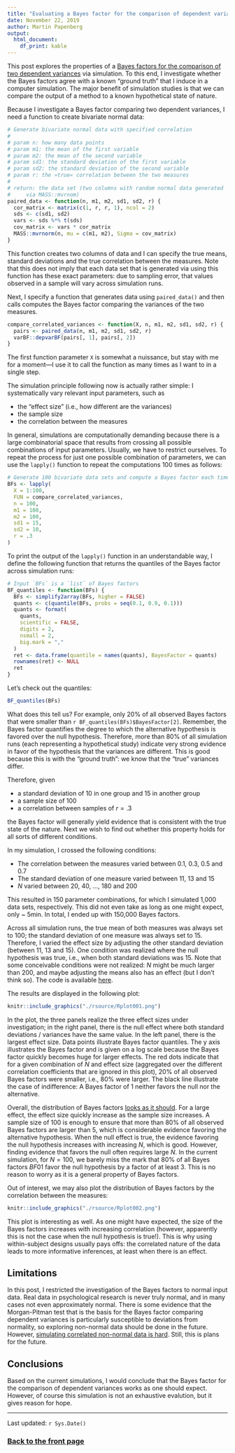 ```yaml
---
title: "Evaluating a Bayes factor for the comparison of dependent variances"
date: November 22, 2019
author: Martin Papenberg
output:
  html_document:
    df_print: kable
---
```


This post explores the properties of a [Bayes factors for the comparison 
of two dependent variances](12_BF_Dependent_SD.html) via simulation. To 
this end, I investigate whether the Bayes factors agree with a known 
"ground truth" that I induce in a computer simulation. The major benefit 
of simulation studies is that we can compare the output of a method to a 
known hypothetical state of nature. 

Because I investigate a Bayes factor comparing two dependent variances, 
I need a function to create bivariate normal data:

```r
# Generate bivariate normal data with specified correlation
#
# param n: how many data points
# param m1: the mean of the first variable
# param m2: the mean of the second variable
# param sd1: the standard deviation of the first variable
# param sd2: the standard deviation of the second variable
# param r: the »true« correlation between the two measures
# 
# return: the data set (two columns with random normal data generated 
#     via MASS::mvrnom)
paired_data <- function(n, m1, m2, sd1, sd2, r) {
  cor_matrix <- matrix(c(1, r, r, 1), ncol = 2)
  sds <- c(sd1, sd2)
  vars <- sds %*% t(sds)
  cov_matrix <- vars * cor_matrix
  MASS::mvrnorm(n, mu = c(m1, m2), Sigma = cov_matrix)
}
```

This function creates two columns of data and I can specify the true 
means, standard deviations and the true correlation between the 
measures. Note that this does not imply that each data set that is 
generated via using this function has these exact parameters: due to 
sampling error, that values observed in a sample will vary across 
simulation runs.

Next, I specify a function that generates data using `paired_data()` and
then calls computes the Bayes factor comparing the variances of the two
measures. 

```r

compare_correlated_variances <- function(X, n, m1, m2, sd1, sd2, r) {
  pairs <- paired_data(n, m1, m2, sd1, sd2, r)
  varBF::depvarBF(pairs[, 1], pairs[, 2])
}
```

The first function parameter `X` is somewhat a nuissance, but stay with 
me for a moment---I use it to call the function as many times as I want 
to in a single step.

The simulation principle following now is actually rather simple: I 
systematically vary relevant input parameters, such as 

- the "effect size" (i.e., how different are the variances)
- the sample size
- the correlation between the measures

In general, simulations are computationally demanding because there is a 
large combinatorial space that results from crossing all possible 
combinations of input parameters. Usually, we have to restrict 
ourselves. To repeat the process for just one possible combination of 
parameters, we can use the `lapply()` function to repeat the 
computations 100 times as follows: 

```r
# Generate 100 bivariate data sets and compute a Bayes factor each time:
BFs <- lapply(
  X = 1:100, 
  FUN = compare_correlated_variances,
  n = 100,
  m1 = 100,
  m2 = 100,
  sd1 = 15,
  sd2 = 10,
  r = .3
)
```

To print the output of the `lapply()` function in an understandable way, 
I define the following function that returns the quantiles of the Bayes 
factor across simulation runs:

```r
# Input `BFs` is a `list` of Bayes factors
BF_quantiles <- function(BFs) {
  BFs <- simplify2array(BFs, higher = FALSE)
  quants <- c(quantile(BFs, probs = seq(0.1, 0.9, 0.1)))
  quants <- format(
    quants, 
    scientific = FALSE, 
    digits = 2, 
    nsmall = 2,
    big.mark = ","
  )
  ret <- data.frame(quantile = names(quants), BayesFactor = quants)
  rownames(ret) <- NULL
  ret
}
```

Let's check out the quantiles:

```r
BF_quantiles(BFs)
```

What does this tell us? For example, only 20% of all observed Bayes 
factors that were smaller than `r BF_quantiles(BFs)$BayesFactor[2]`. 
Remember, the Bayes factor quantifies the degree to which the 
alternative hypothesis is favored over the null hypothesis. Therefore, 
more than 80% of all simulation runs (each representing a hypothetical 
study) indicate very strong evidence in favor of the hypothesis that the 
variances are different. This is good because this is with the "ground 
truth": we know that the "true" variances differ. 

Therefore, given 

- a standard deviation of 10 in one group and 15 in another group
- a sample size of 100
- a correlation between samples of $r = .3$

the Bayes factor will generally yield evidence that is consistent with 
the true state of the nature. Next we wish to find out whether this 
property holds for all sorts of different conditions.

In my simulation, I crossed the following conditions: 

- The correlation between the measures varied between 0.1, 0.3, 0.5 and 0.7
- The standard deviation of one measure varied between 11, 13 and 15
- $N$ varied between 20, 40, ..., 180 and 200

This resulted in 150 parameter combinations, for which I simulated 1,000 
data sets, respectively. This did not even take as long as one might 
expect, only ~ 5min. In total, I ended up with 150,000 Bayes factors.

Across all simulation runs, the true mean of both measures was always 
set to 100; the standard deviation of one measure was always set to 15. 
Therefore, I varied the effect size by adjusting the other standard 
deviation (between 11, 13 and 15). One condition was realized where the 
null hypothesis was true, i.e., when both standard deviations was 15. 
Note that some conceivable conditions were not realized: $N$ might be 
much larger than 200, and maybe adjusting the means also has an effect 
(but I don't think so). The code is available 
[here](./rmdsource/rsource/simulation_bf_var.R).

The results are displayed in the following plot: 

```r
knitr::include_graphics("./rsource/Rplot001.png")
```

In the plot, the three panels realize the three effect sizes under 
investigation; in the right panel, there is the null effect where 
both standard deviations / variances have the same value. In the left 
panel, there is the largest effect size. Data points illustrate Bayes 
factor quantiles. The y axis illustrates the Bayes factor and is given 
on a log scale because the Bayes factor quickly becomes huge for larger 
effects. The red dots indicate that for a given combination of 
$N$ and effect size (aggregated over the different correlation 
coefficients that are ignored in this plot), 20% of all observed Bayes
factors were smaller, i.e., 80% were larger. The black line illustrate 
the case of indifference: A Bayes factor of 1 neither favors the null 
nor the alternative.

Overall, the distribution of Bayes factors [looks as it 
should](06_BFSize.html). For a large effect, the effect size quickly 
increase as the sample size increases. A sample size of 100 is enough to 
ensure that more than 80% of all observed Bayes factors are larger than 
5, which is considerable evidence favoring the alternative hypothesis. 
When the null effect is true, the evidence favoring the null hypothesis 
increases with increasing $N$, which is good. However, finding evidence 
that favors the null often requires large $N$. In the current 
simulation, for $N = 100$, we barely miss the mark that 80% of all Bayes 
factors $BF01$ favor the null hypothesis by a factor of at least 3. This 
is no reason to worry as it is a general property of Bayes factors.

Out of interest, we may also plot the distribution of Bayes factors by
the correlation between the measures:

```r
knitr::include_graphics("./rsource/Rplot002.png")
```

This plot is interesting as well. As one might have expected, the size 
of the Bayes factors increases with increasing correlation (however, 
apparently this is not the case when the null hypothesis is true!). This 
is why using within-subject designs usually pays offs: the correlated 
nature of the data leads to more informative inferences, at least when
there is an effect.

## Limitations

In this post, I restricted the investigation of the Bayes factors to 
normal input data. Real data in psychological research is never truly 
normal, and in many cases not even approximately normal. There is some 
evidence that the Morgan-Pitman test that is the basis for the Bayes 
factor comparing dependent variances is particularly susceptible to 
deviations from normality, so exploring non-normal data should be done
in the future. However, [simulating correlated non-normal data is 
hard](https://psychometroscar.com/2019/10/16/how-to-simulate-correlated-log-normal-random-variables-the-right-way/).
Still, this is plans for the future. 

## Conclusions 

Based on the current simulations, I would conclude that the Bayes factor 
for the comparison of dependent variances works as one should expect. 
However, of course this simulation is not an exhaustive evalution, but 
it gives reason for hope.

---

Last updated: `r Sys.Date()`

### <a href="index.html">Back to the front page</a>

&nbsp;
